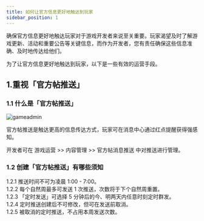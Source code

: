 ```yaml
---
title: 如何让官方信息更好地触达到玩家
sidebar_position: 1
---
```


确保官方信息更好地触达玩家对于游戏开发者来说至关重要。玩家渴望及时了解游戏更新、活动和重要公告等关键信息，而作为开发者，您有责任确保这些信息准确、及时地传达给他们。

为了让官方信息更好地触达到玩家，以下是一些有效的运营手段。


## 1.重视「官方帖推送」

### 1.1 什么是「官方帖推送」

![gameadmin](/img/信息触达2.png)

官方帖推送是触达更高的信息传达方式，玩家可在消息中心通过红点提醒获得强感知。  

开发者可在 <Blue>游戏运营</Blue> >> <Blue>内容管理</Blue> >> <Blue>官方帖消息推送</Blue> 中对推送进行管理。  

### 1.2 创建「官方帖推送」有哪些须知

1.2.1 推送时间不可为凌晨 1:00 - 7:00。  
1.2.2 每个自然周最多可发送 1 次推送，次数将于下个自然周重置。  
1.2.3 「定时发送」可选择 5 分钟后的今、明两天内任意时刻定时群发。  
1.2.4 定时推送创建后不可修改，但可在发送前取消。  
1.2.5 被取消的定时推送，不占用本周发送次数。  